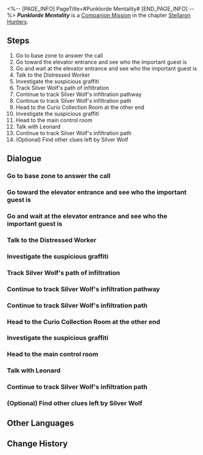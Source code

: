<%-- [PAGE_INFO]
PageTitle=#Punklorde Mentality#
[END_PAGE_INFO] --%>
{{Stub|Dialogue.}}
{{Mission Infobox
|id            = 2000701
|title         = 
|image         = <!--Mission Punklorde Mentality.png-->
|type          = Companion
|event_name    = 
|chapter       = Stellaron Hunters (Companion Mission Chapter)
|requirements  = Reach [[Trailblaze Level]] 21
|summary       = When Herta's esteemed guest came to visit the space station, what they brought was an end to the Simulated Universe project. However, a rash network security engineer and an unaccounted Aether Cartridge has hooked a big fish from beneath the data-streams... The so-called Punklorde mentality is but a game, after all.
|characters    = Leonard; Silver Wolf (?); Trailblazer
|startLocation = [[Herta Space Station]] - [[Base Zone]]
|world         = Herta Space Station
|area          = Base Zone
|prev          = 
|next          = Sealed Sector
|rewards       = Trailblaze EXP*600; Stellar Jade*100; Traveler's Guide*5; Refined Aether*5; Credit*100,000
}}
'''''Punklorde Mentality''''' is a [[Companion Mission]] in the chapter [[Stellaron Hunters (Companion Mission Chapter)|Stellaron Hunters]].

==Steps==
# Go to base zone to answer the call
# Go toward the elevator entrance and see who the important guest is
# Go and wait at the elevator entrance and see who the important guest is
# Talk to the Distressed Worker
# Investigate the suspicious graffiti
# Track Silver Wolf's path of infiltration
# Continue to track Silver Wolf's infiltration pathway
# Continue to track Silver Wolf's infiltration path
# Head to the Curio Collection Room at the other end
# Investigate the suspicious graffiti
# Head to the main control room
# Talk with Leonard
# Continue to track Silver Wolf's infiltration path
# (Optional) Find other clues left by Silver Wolf

<!--
==Gameplay Notes==

--><!--
==Trial Character==

-->
==Dialogue==
{{Stub Dialogue}}
{{Dialogue Start}}
:{{tx}}
{{Dialogue End}}

===Go to base zone to answer the call===
{{Mission Description|type=companion|location=Base Zone|update|You received Arlan's message. He seems to want to formally thank you for helping him when you first met. Get ready and go to Base Zone.}}
{{Dialogue Start}}
:{{tx}}
{{Dialogue End}}

===Go toward the elevator entrance and see who the important guest is===
{{Mission Description|type=companion|location=<!--to be added-->|update|The atmosphere in the base zone seems much more boisterous than you would expect. Hearing of the imminent arrival of an honored guest, researchers all begin their busy work. From Arlan's words, you vaguely guessed the identity of the visitor.}}
{{Dialogue Start}}
:{{tx}}
{{Dialogue End}}

===Go and wait at the elevator entrance and see who the important guest is===
{{Mission Description|type=companion|location=<!--to be added-->|update|The atmosphere in the base zone seems much more boisterous than you would expect. Hearing of the imminent arrival of an honored guest, researchers all begin their busy work. From Arlan's words, you vaguely guess the identity of the visitor.}}
{{Dialogue Start}}
:{{tx}}
{{Dialogue End}}

===Talk to the Distressed Worker===
{{Mission Description|type=companion|location=Base Zone|update|The atmosphere in the base zone seems much more boisterous than you would expect. Hearing of the imminent arrival of an honored guest, researchers all begin their busy work. From Arlan's words, you vaguely guessed the identity of the visitor.<br />He is one of the other creators of the Simulated Universe, Genius Society No. 76, Screwllum.}}
{{Dialogue Start}}
:{{tx}}
{{Dialogue End}}

===Investigate the suspicious graffiti===
{{Mission Description|type=companion|location=Base Zone|update|The network security engineer of the space station thinks there is something else behind the invasion of the Legion. You recall what happened to you when you woke up and decide to join him in tracking down the Stellaron Hunter, Silver Wolf.}}
{{Dialogue Start}}
:{{tx}}
{{Dialogue End}}

===Track Silver Wolf's path of infiltration===
{{Dialogue Start}}
:{{tx}}
{{Dialogue End}}

===Continue to track Silver Wolf's infiltration pathway===
{{Dialogue Start}}
:{{tx}}
{{Dialogue End}}

===Continue to track Silver Wolf's infiltration path===
{{Dialogue Start}}
:{{tx}}
{{Dialogue End}}

===Head to the Curio Collection Room at the other end===
{{Dialogue Start}}
:{{tx}}
{{Dialogue End}}

===Investigate the suspicious graffiti===
{{Dialogue Start}}
:{{tx}}
{{Dialogue End}}

===Head to the main control room===
{{Dialogue Start}}
:{{tx}}
{{Dialogue End}}

===Talk with Leonard===
{{Dialogue Start}}
:{{tx}}
{{Dialogue End}}

===Continue to track Silver Wolf's infiltration path===
{{Dialogue Start}}
:{{tx}}
{{Dialogue End}}

===(Optional) Find other clues left by Silver Wolf===
{{Dialogue Start}}
:{{tx}}
{{Dialogue End}}

==Other Languages==
{{Other Languages
|en   = Punklorde Mentality
|zhs  = 朋克洛德精神
|zht  = 龐克洛德精神
|ja   = パンクロード精神
|ko   = 펑크 로드 스피릿
|es   = Mentalidad de Punklorde
|fr   = Mentalité punklordienne
|ru   = Дух Панклорда
|th   = Punklorde Mentality
|vi   = Tinh Thần Punklorde
|de   = Mental Punklorde
|id   = Punklorde Mentality
|pt   = Mentalidade de Punklorde
}}

==Change History==
{{Change History|1.1}}
